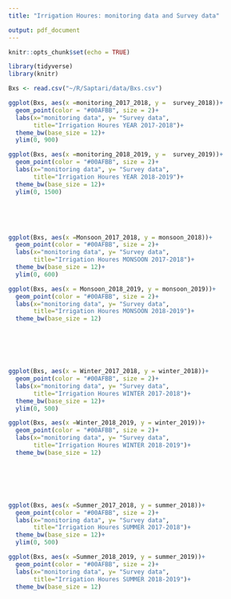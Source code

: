 ```yaml
---
title: "Irrigation Houres: monitoring data and Survey data"

output: pdf_document
---
```


```r
knitr::opts_chunk$set(echo = TRUE)

library(tidyverse)
library(knitr)

Bxs <- read.csv("~/R/Saptari/data/Bxs.csv")

```


```r

ggplot(Bxs, aes(x =monitoring_2017_2018, y =  survey_2018))+
  geom_point(color = "#00AFBB", size = 2)+
  labs(x="monitoring data", y= "Survey data",
       title="Irrigation Houres YEAR 2017-2018")+
  theme_bw(base_size = 12)+
  ylim(0, 900)

ggplot(Bxs, aes(x =monitoring_2018_2019, y =  survey_2019))+
  geom_point(color = "#00AFBB", size = 2)+
  labs(x="monitoring data", y= "Survey data",
       title="Irrigation Houres YEAR 2018-2019")+
  theme_bw(base_size = 12)+
  ylim(0, 1500)


```

&nbsp;

&nbsp;

```r





ggplot(Bxs, aes(x =Monsoon_2017_2018, y = monsoon_2018))+
  geom_point(color = "#00AFBB", size = 2)+
  labs(x="monitoring data", y= "Survey data",
       title="Irrigation Houres MONSOON 2017-2018")+
  theme_bw(base_size = 12)+
  ylim(0, 600)

ggplot(Bxs, aes(x = Monsoon_2018_2019, y = monsoon_2019))+
  geom_point(color = "#00AFBB", size = 2)+
  labs(x="monitoring data", y= "Survey data",
       title="Irrigation Houres MONSOON 2018-2019")+
  theme_bw(base_size = 12)



```

&nbsp;

&nbsp;


```r
ggplot(Bxs, aes(x = Winter_2017_2018, y = winter_2018))+
  geom_point(color = "#00AFBB", size = 2)+
  labs(x="monitoring data", y= "Survey data",
       title="Irrigation Houres WINTER 2017-2018")+
  theme_bw(base_size = 12)+
  ylim(0, 500)

ggplot(Bxs, aes(x =Winter_2018_2019, y = winter_2019))+
  geom_point(color = "#00AFBB", size = 2)+
  labs(x="monitoring data", y= "Survey data",
       title="Irrigation Houres WINTER 2018-2019")+
  theme_bw(base_size = 12)



```

&nbsp;

&nbsp;

```r
ggplot(Bxs, aes(x =Summer_2017_2018, y = summer_2018))+
  geom_point(color = "#00AFBB", size = 2)+
  labs(x="monitoring data", y= "Survey data",
       title="Irrigation Houres SUMMER 2017-2018")+
  theme_bw(base_size = 12)+
  ylim(0, 500)

ggplot(Bxs, aes(x =Summer_2018_2019, y = summer_2019))+
  geom_point(color = "#00AFBB", size = 2)+
  labs(x="monitoring data", y= "Survey data",
       title="Irrigation Houres SUMMER 2018-2019")+
  theme_bw(base_size = 12)


```







